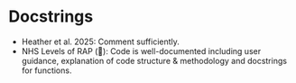# Docstrings {#sec-docstrings}

:::{.guidelines}
* Heather et al. 2025: Comment sufficiently.
* NHS Levels of RAP (🥈): Code is well-documented including user guidance, explanation of code structure & methodology and docstrings for functions.
:::